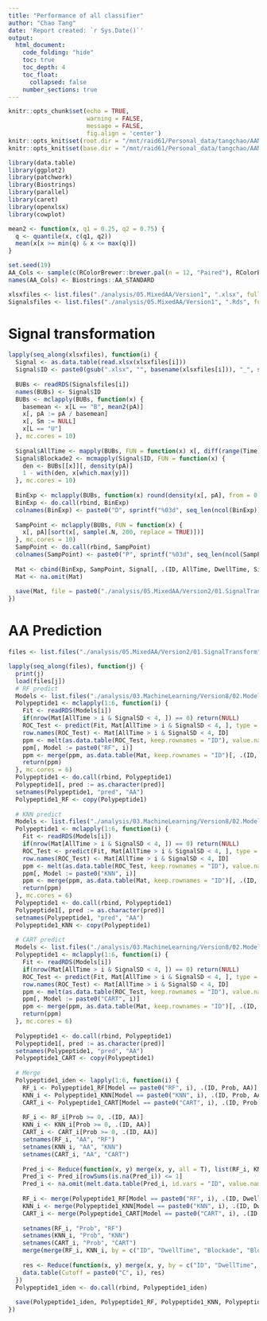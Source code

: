 ```yaml
---
title: "Performance of all classifier"
author: "Chao Tang"
date: 'Report created: `r Sys.Date()`'
output: 
  html_document: 
    code_folding: "hide"
    toc: true
    toc_depth: 4
    toc_float: 
      collapsed: false
    number_sections: true
---
```


```r
knitr::opts_chunk$set(echo = TRUE, 
                      warning = FALSE, 
                      message = FALSE, 
                      fig.align = 'center')
knitr::opts_knit$set(root.dir = "/mnt/raid61/Personal_data/tangchao/AANanopore")
knitr::opts_knit$set(base.dir = "/mnt/raid61/Personal_data/tangchao/AANanopore")
```

```r
library(data.table)
library(ggplot2)
library(patchwork)
library(Biostrings)
library(parallel)
library(caret)
library(openxlsx)
library(cowplot)
```

```r
mean2 <- function(x, q1 = 0.25, q2 = 0.75) {
  q <- quantile(x, c(q1, q2))
  mean(x[x >= min(q) & x <= max(q)])
}
```

```r
set.seed(19)
AA_Cols <- sample(c(RColorBrewer::brewer.pal(n = 12, "Paired"), RColorBrewer::brewer.pal(n = 8, "Dark2")), 20)
names(AA_Cols) <- Biostrings::AA_STANDARD
```

```r
xlsxfiles <- list.files("./analysis/05.MixedAA/Version1", ".xlsx", full.names = TRUE)
Signalsfiles <- list.files("./analysis/05.MixedAA/Version1", ".Rds", full.names = TRUE)
```

# Signal transformation

```r
lapply(seq_along(xlsxfiles), function(i) {
  Signal <- as.data.table(read.xlsx(xlsxfiles[i]))
  Signal$ID <- paste0(gsub(".xlsx", "", basename(xlsxfiles[i])), "_", sprintf("%04d", seq_len(Signal[, .N])))
  
  BUBs <- readRDS(Signalsfiles[i])
  names(BUBs) <- Signal$ID
  BUBs <- mclapply(BUBs, function(x) {
    basemean <- x[L == "B", mean2(pA)]
    x[, pA := pA / basemean]
    x[, Sm := NULL]
    x[L == "U"]
  }, mc.cores = 10)
  
  Signal$AllTime <- mapply(BUBs, FUN = function(x) x[, diff(range(Time))] * 1000)
  Signal$Blockade2 <- mcmapply(Signal$ID, FUN = function(x) {
    den <- BUBs[[x]][, density(pA)]
    1 - with(den, x[which.max(y)])
  }, mc.cores = 10)
  
  BinExp <- mclapply(BUBs, function(x) round(density(x[, pA], from = 0, to = 1, n = 200, adjust = 1)$y, 3), mc.cores = 10)
  BinExp <- do.call(rbind, BinExp)
  colnames(BinExp) <- paste0("D", sprintf("%03d", seq_len(ncol(BinExp))))
  
  SampPoint <- mclapply(BUBs, FUN = function(x) {
    x[, pA][sort(x[, sample(.N, 200, replace = TRUE)])]
  }, mc.cores = 10)
  SampPoint <- do.call(rbind, SampPoint)
  colnames(SampPoint) <- paste0("P", sprintf("%03d", seq_len(ncol(SampPoint))))
  
  Mat <- cbind(BinExp, SampPoint, Signal[, .(ID, AllTime, DwellTime, SignalSD, Blockade, Blockade2)])
  Mat <- na.omit(Mat)
  
  save(Mat, file = paste0("./analysis/05.MixedAA/Version2/01.SignalTransform/", gsub(".xlsx", ".RData", basename(xlsxfiles[i]))))
})
```

# AA Prediction

```r
files <- list.files("./analysis/05.MixedAA/Version2/01.SignalTransform", ".RData", full.names = TRUE)
```

```r
lapply(seq_along(files), function(j) {
  print(j)
  load(files[j])
  # RF predict
  Models <- list.files("./analysis/03.MachineLearning/Version8/02.Modeling/01.RF/01.Models", "RF_Fit", full.names = T)
  Polypeptide1 <- mclapply(1:6, function(i) {
    Fit <- readRDS(Models[i])
    if(nrow(Mat[AllTime > i & SignalSD < 4, ]) == 0) return(NULL)
    ROC_Test <- predict(Fit, Mat[AllTime > i & SignalSD < 4, ], type = "prob")
    row.names(ROC_Test) <- Mat[AllTime > i & SignalSD < 4, ID]
    ppm <- melt(as.data.table(ROC_Test, keep.rownames = "ID"), value.name = "Prob", variable.name = "pred")[, .SD[which.max(Prob), ], ID]
    ppm[, Model := paste0("RF", i)]
    ppm <- merge(ppm, as.data.table(Mat, keep.rownames = "ID")[, .(ID, AllTime, DwellTime, SignalSD, Blockade, Blockade2)], by = "ID")
    return(ppm)
  }, mc.cores = 6)
  Polypeptide1 <- do.call(rbind, Polypeptide1)
  Polypeptide1[, pred := as.character(pred)]
  setnames(Polypeptide1, "pred", "AA")
  Polypeptide1_RF <- copy(Polypeptide1)
  
  # KNN predict
  Models <- list.files("./analysis/03.MachineLearning/Version8/02.Modeling/04.KNN/01.Models", "KNN_Fit", full.names = T)
  Polypeptide1 <- mclapply(1:6, function(i) {
    Fit <- readRDS(Models[i])
    if(nrow(Mat[AllTime > i & SignalSD < 4, ]) == 0) return(NULL)
    ROC_Test <- predict(Fit, Mat[AllTime > i & SignalSD < 4, ], type = "prob")
    row.names(ROC_Test) <- Mat[AllTime > i & SignalSD < 4, ID]
    ppm <- melt(as.data.table(ROC_Test, keep.rownames = "ID"), value.name = "Prob", variable.name = "pred")[, .SD[which.max(Prob), ], ID]
    ppm[, Model := paste0("KNN", i)]
    ppm <- merge(ppm, as.data.table(Mat, keep.rownames = "ID")[, .(ID, AllTime, DwellTime, SignalSD, Blockade, Blockade2)], by = "ID")
    return(ppm)
  }, mc.cores = 6)
  Polypeptide1 <- do.call(rbind, Polypeptide1)
  Polypeptide1[, pred := as.character(pred)]
  setnames(Polypeptide1, "pred", "AA")
  Polypeptide1_KNN <- copy(Polypeptide1)
  
  # CART predict
  Models <- list.files("./analysis/03.MachineLearning/Version8/02.Modeling/05.CART/01.Models", "CART_Fit", full.names = T)
  Polypeptide1 <- mclapply(1:6, function(i) {
    Fit <- readRDS(Models[i])
    if(nrow(Mat[AllTime > i & SignalSD < 4, ]) == 0) return(NULL)
    ROC_Test <- predict(Fit, Mat[AllTime > i & SignalSD < 4, ], type = "prob")
    row.names(ROC_Test) <- Mat[AllTime > i & SignalSD < 4, ID]
    ppm <- melt(as.data.table(ROC_Test, keep.rownames = "ID"), value.name = "Prob", variable.name = "pred")[, .SD[which.max(Prob), ], ID]
    ppm[, Model := paste0("CART", i)]
    ppm <- merge(ppm, as.data.table(Mat, keep.rownames = "ID")[, .(ID, AllTime, DwellTime, SignalSD, Blockade, Blockade2)], by = "ID")
    return(ppm)
  }, mc.cores = 6)
  
  Polypeptide1 <- do.call(rbind, Polypeptide1)
  Polypeptide1[, pred := as.character(pred)]
  setnames(Polypeptide1, "pred", "AA")
  Polypeptide1_CART <- copy(Polypeptide1)
  
  # Merge
  Polypeptide1_iden <- lapply(1:6, function(i) {
    RF_i <- Polypeptide1_RF[Model == paste0("RF", i), .(ID, Prob, AA)]
    KNN_i <- Polypeptide1_KNN[Model == paste0("KNN", i), .(ID, Prob, AA)]
    CART_i <- Polypeptide1_CART[Model == paste0("CART", i), .(ID, Prob, AA)]
    
    RF_i <- RF_i[Prob >= 0, .(ID, AA)]
    KNN_i <- KNN_i[Prob >= 0, .(ID, AA)]
    CART_i <- CART_i[Prob >= 0, .(ID, AA)]
    setnames(RF_i, "AA", "RF")
    setnames(KNN_i, "AA", "KNN")
    setnames(CART_i, "AA", "CART")
    
    Pred_i <- Reduce(function(x, y) merge(x, y, all = T), list(RF_i, KNN_i, CART_i))
    Pred_i <- Pred_i[rowSums(is.na(Pred_i)) <= 1]
    Pred_i <- na.omit(melt.data.table(Pred_i, id.vars = "ID", value.name = "AA"))[, .N, list(ID, AA)][N == 3]
    
    RF_i <- merge(Polypeptide1_RF[Model == paste0("RF", i), .(ID, DwellTime, Blockade, Blockade2, Prob)], Pred_i[, .(ID, AA)], by = "ID")
    KNN_i <- merge(Polypeptide1_KNN[Model == paste0("KNN", i), .(ID, DwellTime, Blockade, Blockade2, Prob)], Pred_i[, .(ID, AA)], by = "ID")
    CART_i <- merge(Polypeptide1_CART[Model == paste0("CART", i), .(ID, DwellTime, Blockade, Blockade2, Prob)], Pred_i[, .(ID, AA)], by = "ID")
    
    setnames(RF_i, "Prob", "RF")
    setnames(KNN_i, "Prob", "KNN")
    setnames(CART_i, "Prob", "CART")
    merge(merge(RF_i, KNN_i, by = c("ID", "DwellTime", "Blockade", "Blockade2", "AA")), CART_i)
    
    res <- Reduce(function(x, y) merge(x, y, by = c("ID", "DwellTime", "Blockade", "Blockade2", "AA")), list(RF_i, KNN_i, CART_i))
    data.table(Cutoff = paste0("C", i), res)
  })
  Polypeptide1_iden <- do.call(rbind, Polypeptide1_iden)
  
  save(Polypeptide1_iden, Polypeptide1_RF, Polypeptide1_KNN, Polypeptide1_CART, file = paste0("./analysis/05.MixedAA/Version2/02.SignalPrediction/", basename(files[j])))
})
```
